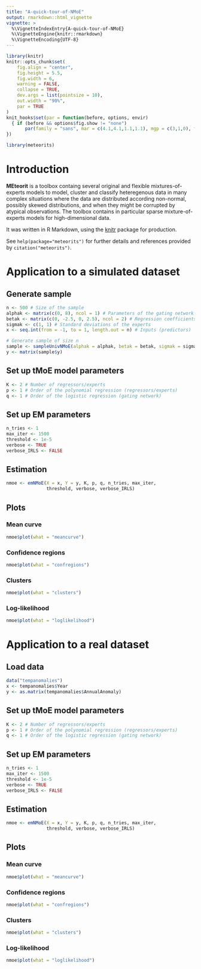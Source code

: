 ```yaml
---
title: "A-quick-tour-of-NMoE"
output: rmarkdown::html_vignette
vignette: >
  %\VignetteIndexEntry{A-quick-tour-of-NMoE}
  %\VignetteEngine{knitr::rmarkdown}
  %\VignetteEncoding{UTF-8}
---
```


```r
library(knitr)
knitr::opts_chunk$set(
	fig.align = "center",
	fig.height = 5.5,
	fig.width = 6,
	warning = FALSE,
	collapse = TRUE,
	dev.args = list(pointsize = 10),
	out.width = "90%",
	par = TRUE
)
knit_hooks$set(par = function(before, options, envir)
  { if (before && options$fig.show != "none") 
       par(family = "sans", mar = c(4.1,4.1,1.1,1.1), mgp = c(3,1,0), tcl = -0.5)
})
```

```r
library(meteorits)
```

# Introduction

**MEteorit** is a toolbox containg several original and flexible 
mixtures-of-experts models to model, cluster and classify heteregenous data in 
many complex situations where the data are distributed according non-normal, 
possibly skewed distributions, and when they might be corrupted by atypical
observations. The toolbox contains in particular sparse mixture-of-experts 
models for high-dimensional data. 

It was written in R Markdown, using the [knitr](https://cran.r-project.org/package=knitr) 
package for production.

See `help(package="meteorits")` for further details and references provided by
`citation("meteorits")`.

# Application to a simulated dataset

## Generate sample

```r
n <- 500 # Size of the sample
alphak <- matrix(c(0, 8), ncol = 1) # Parameters of the gating network
betak <- matrix(c(0, -2.5, 0, 2.5), ncol = 2) # Regression coefficients of the experts
sigmak <- c(1, 1) # Standard deviations of the experts
x <- seq.int(from = -1, to = 1, length.out = n) # Inputs (predictors)

# Generate sample of size n
sample <- sampleUnivNMoE(alphak = alphak, betak = betak, sigmak = sigmak, x = x)
y <- matrix(sample$y)
```

## Set up tMoE model parameters

```r
K <- 2 # Number of regressors/experts
p <- 1 # Order of the polynomial regression (regressors/experts)
q <- 1 # Order of the logistic regression (gating network)
```

## Set up EM parameters

```r
n_tries <- 1
max_iter <- 1500
threshold <- 1e-5
verbose <- TRUE
verbose_IRLS <- FALSE
```

## Estimation

```r
nmoe <- emNMoE(X = x, Y = y, K, p, q, n_tries, max_iter, 
               threshold, verbose, verbose_IRLS)
```

## Plots

### Mean curve

```r
nmoe$plot(what = "meancurve")
```

### Confidence regions

```r
nmoe$plot(what = "confregions")
```

### Clusters

```r
nmoe$plot(what = "clusters")
```

### Log-likelihood

```r
nmoe$plot(what = "loglikelihood")
```

# Application to a real dataset

## Load data

```r
data("tempanomalies")
x <- tempanomalies$Year
y <- as.matrix(tempanomalies$AnnualAnomaly)
```

## Set up tMoE model parameters

```r
K <- 2 # Number of regressors/experts
p <- 1 # Order of the polynomial regression (regressors/experts)
q <- 1 # Order of the logistic regression (gating network)
```

## Set up EM parameters

```r
n_tries <- 1
max_iter <- 1500
threshold <- 1e-5
verbose <- TRUE
verbose_IRLS <- FALSE
```

## Estimation

```r
nmoe <- emNMoE(X = x, Y = y, K, p, q, n_tries, max_iter, 
               threshold, verbose, verbose_IRLS)
```

## Plots

### Mean curve

```r
nmoe$plot(what = "meancurve")
```

### Confidence regions

```r
nmoe$plot(what = "confregions")
```

### Clusters

```r
nmoe$plot(what = "clusters")
```

### Log-likelihood

```r
nmoe$plot(what = "loglikelihood")
```
